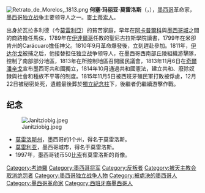 {{Unreferenced|time=2021-09-01T12:31:13+00:00}}
{{noteTA
|1=zh-cn:何塞;zh-tw:荷西;
}}
[[File:Retrato_de_Morelos,_1813.png|thumb]]
'''何塞·玛丽亚·莫雷洛斯'''（{{lang-es|José María Morelos}}，{{bd|1765年||1815年|}}），[[墨西哥|墨西哥]]革命家，[[墨西哥独立战争|墨西哥独立战争]]主要领导人之一。[[麥士蒂索人|麥士蒂索人]]。

出身於瓦拉多利德（今[[莫雷利亞|莫雷利亞]]）的貧苦家庭，早年在[[阿卡普爾科|阿卡普爾科]]與[[墨西哥城|墨西哥城]]之間的商路擔任馬伕，1789年在[[伊達爾哥|伊達爾哥]]任教的聖尼古拉斯學院讀書，1799年在米卻肯州的Carácuaro擔任神父。1810年9月革命爆發後，立刻趕赴參加。1811年，[[伊达尔戈|伊达尔戈]]被捕之后，他接替担任独立战争领导人，在墨西哥西南部丘陵組織游擊隊，控制了南部部分地區，1813年在所控制地區召開國民議會，1813年11月6日在[[奇爾潘辛戈|奇爾潘辛戈]]宣布墨西哥共和國獨立，1814年10月通過共和國憲法，建立共和、廢除奴隸與社會和種族不平等的制度。1815年11月5日被西班牙殖民軍打敗被俘虜，12月22日被秘密处死，遺體最後葬於[[獨立紀念柱|獨立紀念柱]]下，後繼者仍繼續游擊作戰。

== 纪念 ==
[[File:Janitziobig.jpeg|thumb]]
*[[莫雷洛斯州|莫雷洛斯州]]，墨西哥的1个州，得名于莫雷洛斯。
*[[莫雷利亚|莫雷利亚]]，墨西哥城市，得名于莫雷洛斯。
*1997年，墨西哥钱币50[[比索|比索]]有莫雷洛斯的肖像。

{{Authority control}}
{{DEFAULTSORT:morelos}}
[[Category:考迪羅|Category:考迪羅]]
[[Category:墨西哥将军|Category:墨西哥将军]]
[[Category:反叛者|Category:反叛者]]
[[Category:被天主教会取消绝罚者|Category:被天主教会取消绝罚者]]
[[Category:墨西哥独立战争人物|Category:墨西哥独立战争人物]]
[[Category:被處決的墨西哥人|Category:被處決的墨西哥人]]
[[Category:墨西哥革命家|Category:墨西哥革命家]]
[[Category:西班牙裔墨西哥人|Category:西班牙裔墨西哥人]]